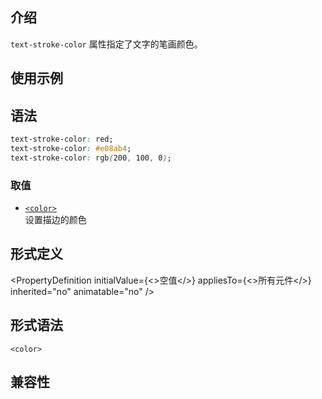 ## 介绍

`text-stroke-color` 属性指定了文字的笔画颜色。

## 使用示例


<Go
  example="css-api"
  defaultFile="src/text-stroke-color/App.tsx"
  img="/assets/doc/css/text-stroke-color.jpg"
  entry="src/text-stroke-color"
  defaultEntryFile="dist/text-stroke-color.lynx.bundle"
/>

## 语法

```css
text-stroke-color: red;
text-stroke-color: #e08ab4;
text-stroke-color: rgb(200, 100, 0);
```

### 取值

- [`<color>`](./color.mdx)<br/>
  设置描边的颜色

## 形式定义


<PropertyDefinition
  initialValue={<>空值</>}
  appliesTo={<>所有元件</>}
  inherited="no"
  animatable="no"
/>

## 形式语法

```
<color>
```

## 兼容性


<LegacyCompatTable metadata="css/properties/text-stroke-color" />
